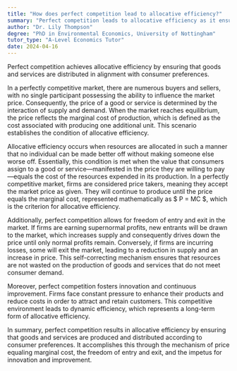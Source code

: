 ```yaml
---
title: "How does perfect competition lead to allocative efficiency?"
summary: "Perfect competition leads to allocative efficiency as it ensures goods and services are distributed according to consumer preferences."
author: "Dr. Lily Thompson"
degree: "PhD in Environmental Economics, University of Nottingham"
tutor_type: "A-Level Economics Tutor"
date: 2024-04-16
---
```


Perfect competition achieves allocative efficiency by ensuring that goods and services are distributed in alignment with consumer preferences.

In a perfectly competitive market, there are numerous buyers and sellers, with no single participant possessing the ability to influence the market price. Consequently, the price of a good or service is determined by the interaction of supply and demand. When the market reaches equilibrium, the price reflects the marginal cost of production, which is defined as the cost associated with producing one additional unit. This scenario establishes the condition of allocative efficiency.

Allocative efficiency occurs when resources are allocated in such a manner that no individual can be made better off without making someone else worse off. Essentially, this condition is met when the value that consumers assign to a good or service—manifested in the price they are willing to pay—equals the cost of the resources expended in its production. In a perfectly competitive market, firms are considered price takers, meaning they accept the market price as given. They will continue to produce until the price equals the marginal cost, represented mathematically as $ P = MC $, which is the criterion for allocative efficiency.

Additionally, perfect competition allows for freedom of entry and exit in the market. If firms are earning supernormal profits, new entrants will be drawn to the market, which increases supply and consequently drives down the price until only normal profits remain. Conversely, if firms are incurring losses, some will exit the market, leading to a reduction in supply and an increase in price. This self-correcting mechanism ensures that resources are not wasted on the production of goods and services that do not meet consumer demand.

Moreover, perfect competition fosters innovation and continuous improvement. Firms face constant pressure to enhance their products and reduce costs in order to attract and retain customers. This competitive environment leads to dynamic efficiency, which represents a long-term form of allocative efficiency.

In summary, perfect competition results in allocative efficiency by ensuring that goods and services are produced and distributed according to consumer preferences. It accomplishes this through the mechanism of price equaling marginal cost, the freedom of entry and exit, and the impetus for innovation and improvement.
    